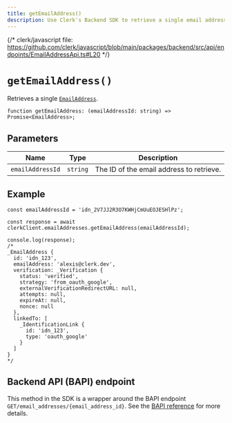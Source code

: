 ```yaml
---
title: getEmailAddress()
description: Use Clerk's Backend SDK to retrieve a single email address by its ID.
---
```


{/* clerk/javascript file: https://github.com/clerk/javascript/blob/main/packages/backend/src/api/endpoints/EmailAddressApi.ts#L20 */}

# `getEmailAddress()`

Retrieves a single [`EmailAddress`](/docs/references/javascript/email-address).

```tsx {{ prettier: false }}
function getEmailAddress: (emailAddressId: string) => Promise<EmailAddress>;
```

## Parameters

| Name | Type | Description |
| - | - | - |
| `emailAddressId` | `string` | The ID of the email address to retrieve. |

## Example

```tsx {{ prettier: false }}
const emailAddressId = 'idn_2V7JJ2R3O7KWHjCmUuEOJESHlPz';

const response = await clerkClient.emailAddresses.getEmailAddress(emailAddressId);

console.log(response);
/*
_EmailAddress {
  id: 'idn_123',
  emailAddress: 'alexis@clerk.dev',
  verification: _Verification {
    status: 'verified',
    strategy: 'from_oauth_google',
    externalVerificationRedirectURL: null,
    attempts: null,
    expireAt: null,
    nonce: null
  },
  linkedTo: [
    _IdentificationLink {
      id: 'idn_123',
      type: 'oauth_google'
    }
  ]
}
*/
```

## Backend API (BAPI) endpoint

This method in the SDK is a wrapper around the BAPI endpoint `GET/email_addresses/{email_address_id}`. See the [BAPI reference](https://clerk.com/docs/reference/backend-api/tag/Email-Addresses#operation/GetEmailAddress) for more details.
